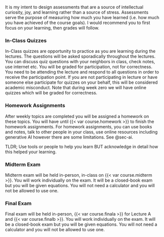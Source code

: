 It is my intent to design assessments that are a source of intellectual curiosity, joy, and learning rather than a source of stress. Assessments serve the purpose of measuring how much you have learned (i.e. how much you have achieved of the course goals). I would recommend you to first focus on your learning, then grades will follow. 

### In-Class Quizzes

In-Class quizzes are opportunity to practice as you are learning during the lectures.
The questions will be asked sporadically throughout the lectures. You can discuss quiz questions with your neighbors in class, check notes, use internet etc.
You will be graded for participation, not for correctness. You need to be attending the lecture and respond to all questions in order to receive the participation point.
If you are not participating in lecture or have someone else participate for quizzes on your behalf, this will be considered academic misconduct.
Note that during week zero we will have online quizzes which will be graded for correctness.

### Homework Assignments

After weekly topics are completed you will be assigned a homework on these topics. You will have until {{< var course.homework >}} to finish the homework assignments. 
For homework assignments, you can use books and notes, talk to other people in your class, use online resources including generative AI however there are some limitations. See @sec-ai.

TLDR; Use tools or people to help you learn BUT acknowledge in detail how this helped your learning.

### Midterm Exam

Midterm exam will be held in-person, in-class on {{< var course.midterm >}}. 
You will work individually on the exam.
It will be a closed-book exam but you will be given equations.
You will not need a calculator and you will not be allowed to use one.

### Final Exam

Final exam will be held in-person, {{< var course.finala >}} for Lecture A and {{< var course.finalb >}}.
You will work individually on the exam.
It will be a closed-book exam but you will be given equations.
You will not need a calculator and you will not be allowed to use one.
